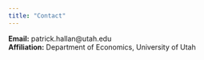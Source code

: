 ```yaml
---
title: "Contact"
---
```


**Email:** patrick.hallan@utah.edu  
**Affiliation:** Department of Economics, University of Utah  


